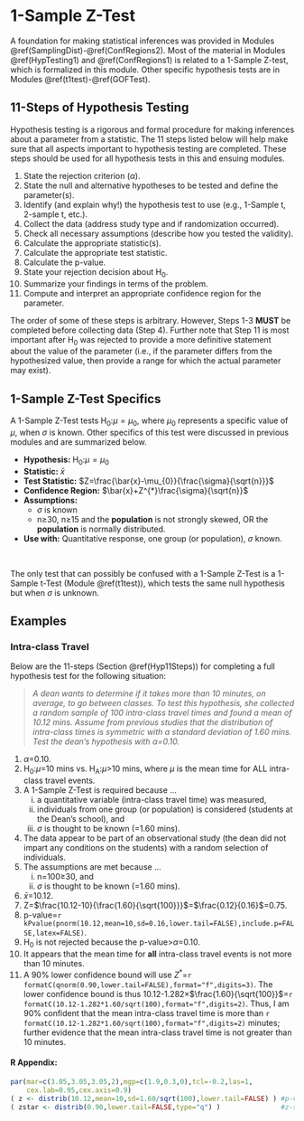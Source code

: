 # 1-Sample Z-Test {#Ztest}
A foundation for making statistical inferences was provided in Modules \@ref(SamplingDist)-\@ref(ConfRegions2). Most of the material in Modules \@ref(HypTesting1) and \@ref(ConfRegions1) is related to a 1-Sample Z-test, which is formalized in this module. Other specific hypothesis tests are in Modules \@ref(t1test)-\@ref(GOFTest).

## 11-Steps of Hypothesis Testing {#Hyp11Steps}
Hypothesis testing is a rigorous and formal procedure for making inferences about a parameter from a statistic. The 11 steps listed below will help make sure that all aspects important to hypothesis testing are completed. These steps should be used for all hypothesis tests in this and ensuing modules.

1. State the rejection criterion ($\alpha$).
1. State the null and alternative hypotheses to be tested and define the parameter(s).
1. Identify (and explain why!) the hypothesis test to use (e.g., 1-Sample t, 2-sample t, etc.).
1. Collect the data (address study type and if randomization occurred).
1. Check all necessary assumptions (describe how you tested the validity).
1. Calculate the appropriate statistic(s).
1. Calculate the appropriate test statistic.
1. Calculate the p-value.
1. State your rejection decision about H~0~.
1. Summarize your findings in terms of the problem.
1. Compute and interpret an appropriate confidence region for the parameter.

The order of some of these steps is arbitrary. However, Steps 1-3 **MUST** be completed before collecting data (Step 4). Further note that Step 11 is most important after H~0~ was rejected to provide a more definitive statement about the value of the parameter (i.e., if the parameter differs from the hypothesized value, then provide a range for which the actual parameter may exist).

## 1-Sample Z-Test Specifics {#Specifics1Z}
A 1-Sample Z-Test tests H~0~:$\mu=\mu_{0}$, where $\mu_{0}$ represents a specific value of $\mu$, when $\sigma$ is known. Other specifics of this test were discussed in previous modules and are summarized below.

* **Hypothesis:** H~0~:$\mu=\mu_{0}$
* **Statistic:** $\bar{x}$
* **Test Statistic:** $Z=\frac{\bar{x}-\mu_{0}}{\frac{\sigma}{\sqrt{n}}}$
* **Confidence Region:** $\bar{x}+Z^{*}\frac{\sigma}{\sqrt{n}}$
* **Assumptions:**
    * $\sigma$ is known
    * n&geq;30, n&geq;15 and the **population** is not strongly skewed, OR the **population** is normally distributed.
* **Use with:** Quantitative response, one group (or population), $\sigma$ known.

&nbsp;

The only test that can possibly be confused with a 1-Sample Z-Test is a 1-Sample t-Test (Module \@ref(t1test)), which tests the same null hypothesis but when $\sigma$ is unknown.

## Examples
### Intra-class Travel
Below are the 11-steps (Section \@ref(Hyp11Steps)) for completing a full hypothesis test for the following situation:

> *A dean wants to determine if it takes more than 10 minutes, on average, to go between classes. To test this hypothesis, she collected a random sample of 100 intra-class travel times and found a mean of 10.12 mins. Assume from previous studies that the distribution of intra-class times is symmetric with a standard deviation of 1.60 mins. Test the dean's hypothesis with $\alpha$=0.10.*

1. $\alpha$=0.10.
1. H~0~:$\mu$=10 mins vs. H~A~:$\mu$>10 mins, where $\mu$ is the mean time for ALL intra-class travel events.
1. A 1-Sample Z-Test is required because ...
    i. a quantitative variable (intra-class travel time) was measured,
    i. individuals from one group (or population) is considered (students at the Dean's school), and
    i. $\sigma$ is thought to be known (=1.60 mins).
1. The data appear to be part of an observational study (the dean did not impart any conditions on the students) with a random selection of individuals.
1. The assumptions are met because ...
    i. n=100&geq;30, and
    i. $\sigma$ is thought to be known (=1.60 mins).
1. $\bar{x}$=10.12.
1. Z=$\frac{10.12-10}{\frac{1.60}{\sqrt{100}}}$=$\frac{0.12}{0.16}$=0.75.
1. p-value=`r kPvalue(pnorm(10.12,mean=10,sd=0.16,lower.tail=FALSE),include.p=FALSE,latex=FALSE)`.
1. H~0~ is not rejected because the p-value>$\alpha$=0.10.
1. It appears that the mean time for **all** intra-class travel events is not more than 10 minutes.
1. A 90% lower confidence bound will use $Z^{*}$=`r formatC(qnorm(0.90,lower.tail=FALSE),format="f",digits=3)`. The lower confidence bound is thus 10.12-1.282&times;$\frac{1.60}{\sqrt{100}}$=`r formatC(10.12-1.282*1.60/sqrt(100),format="f",digits=2)`. Thus, I am 90% confident that the mean intra-class travel time is more than `r formatC(10.12-1.282*1.60/sqrt(100),format="f",digits=2)` minutes; further evidence that the mean intra-class travel time is not greater than 10 minutes.

#### R Appendix: {-}
```r
par(mar=c(3.05,3.05,3.05,2),mgp=c(1.9,0.3,0),tcl=-0.2,las=1,
    cex.lab=0.95,cex.axis=0.9)
( z <- distrib(10.12,mean=10,sd=1.60/sqrt(100),lower.tail=FALSE) ) #p-value
( zstar <- distrib(0.90,lower.tail=FALSE,type="q") )               #z-star
```

